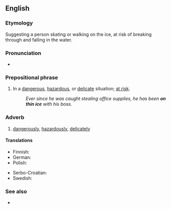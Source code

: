 ==English==

===Etymology===
Suggesting a person skating or walking on the ice, at risk of breaking through and falling in the water.

===Pronunciation===
* {{audio|en|En-au-on thin ice.ogg|Audio (AU)}}

===Prepositional phrase===
{{en-PP}}

# {{lb|en|idiomatic}} In a [[dangerous]], [[hazardous]], or [[delicate]] situation; [[at risk]].
#: ''Ever since he was caught stealing office supplies, he has been '''on thin ice''' with his boss.''

===Adverb===
{{en-adv|-}}

# {{lb|en|idiomatic}} [[dangerously]], [[hazardously]], [[delicately]]

====Translations====
{{trans-top|at risk}}
* Finnish: {{t-needed|fi}}
* German: {{t+|de|auf dünnem Eis}}
* Polish: {{t+|pl|stąpać po cienkim lodzie|impf}}
{{trans-mid}}
* Serbo-Croatian: {{t|sh|на танком леду|tr=na tankom ledu|sc=Cyrl}}
* Swedish: {{t|sv|på tunn is}}
{{trans-bottom}}

===See also===
* {{l|en|skate on thin ice}}